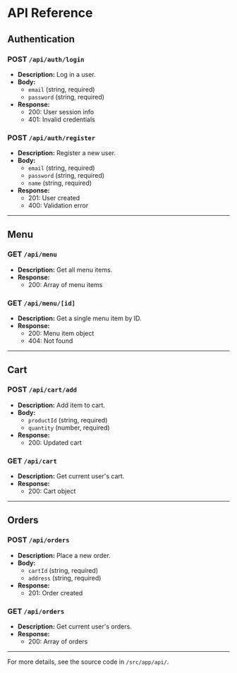 # API Reference

## Authentication

### POST `/api/auth/login`
- **Description:** Log in a user.
- **Body:**
  - `email` (string, required)
  - `password` (string, required)
- **Response:**
  - 200: User session info
  - 401: Invalid credentials

### POST `/api/auth/register`
- **Description:** Register a new user.
- **Body:**
  - `email` (string, required)
  - `password` (string, required)
  - `name` (string, required)
- **Response:**
  - 201: User created
  - 400: Validation error

---

## Menu

### GET `/api/menu`
- **Description:** Get all menu items.
- **Response:**
  - 200: Array of menu items

### GET `/api/menu/[id]`
- **Description:** Get a single menu item by ID.
- **Response:**
  - 200: Menu item object
  - 404: Not found

---

## Cart

### POST `/api/cart/add`
- **Description:** Add item to cart.
- **Body:**
  - `productId` (string, required)
  - `quantity` (number, required)
- **Response:**
  - 200: Updated cart

### GET `/api/cart`
- **Description:** Get current user's cart.
- **Response:**
  - 200: Cart object

---

## Orders

### POST `/api/orders`
- **Description:** Place a new order.
- **Body:**
  - `cartId` (string, required)
  - `address` (string, required)
- **Response:**
  - 201: Order created

### GET `/api/orders`
- **Description:** Get current user's orders.
- **Response:**
  - 200: Array of orders

---

For more details, see the source code in `/src/app/api/`.
